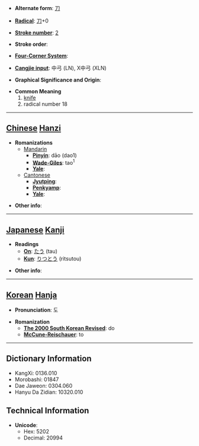 * '''Alternate form''': [[刀]]

* '''[[Wiktionary:Chinese radical index| Radical]]''': [[Wiktionary:Chinese radical index 刀|刀]]+0

* '''[[Wiktionary:Chinese total strokes index|Stroke number]]''': [[Wiktionary:Chinese total strokes index 2|2]]

* '''Stroke order''': 

* '''[[Wiktionary:Chinese four corner index|Four-Corner System]]''': 

* '''[[Wiktionary:Chinese Cangjie index|Cangjie input]]''': 中弓 (LN), X中弓 (XLN)

* '''Graphical Significance and Origin''': 

* '''Common Meaning'''
*#[[knife]]
*# radical number 18


----

== [[Chinese]] [[Hanzi]] ==

* '''Romanizations'''
** [[Mandarin]]
*** '''[[Pinyin]]''': dāo (dao1)
*** '''[[Wade-Giles]]''': tao<sup>1</sup>
*** '''[[Yale]]''': 
**[[Cantonese]]
***'''[[Jyutping]]''':
***'''[[Penkyamp]]''': 
***'''[[Yale]]''': 

* '''Other info''': 

----

== [[Japanese]] [[Kanji]] ==

* '''Readings'''
** '''[[On]]''': [[たう]] (tau)
** '''[[Kun]]''': [[りつとう]] (ritsutou)

* '''Other info''':  

----

== [[Korean]] [[Hanja]] ==

* '''Pronunciation''': 도

* '''Romanization'''
** '''[[The 2000 South Korean Revised Romanization|The 2000 South Korean Revised]]''': do
** '''[[McCune-Reischauer]]''': to

----

== Dictionary Information ==

* KangXi: 0136.010
* Morobashi: 01847
* Dae Jaweon: 0304.060
* Hanyu Da Zidian: 10320.010

== Technical Information ==

* '''Unicode''':
** Hex: 5202
** Decimal: 20994